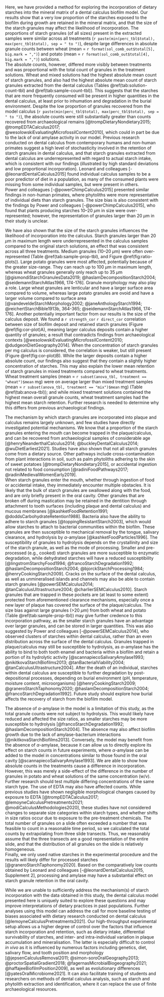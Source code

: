 <!-- Big summary/important statement for the science -->
Here, we have provided a method for exploring the incorporation of dietary 
starches into the mineral matrix of a dental calculus biofilm model. Our results show
that a very low proportion of the starches exposed to the biofilm during growth are
retained in the mineral matrix, and that the size of the starch granules
may affect the likelihood of incorporation. The proportions of starch granules 
(of all sizes) present in the extracted samples were similar across all treatments
(`r paste(min(perc_tbl$total), max(perc_tbl$total), sep = " to ")`), 
despite large differences in absolute granule counts between wheat 
(mean = `r format(sol_comb_out$total[5], big.mark = ",")`) 
and potato
(mean = `r format(sol_comb_out$total[4], big.mark = ",")`)
solutions.  
The absolute counts, however, differed more visibly between treatments and was
proportional with the total count of granules in the treatment solutions. Wheat 
and mixed solutions had the highest absolute mean count of starch granules, and 
also had the highest absolute mean count of starch granules extracted from the 
dental calculus
(Tables \@ref(tab:solution-count-tbl) and \@ref(tab:sample-count-tbl)).
This suggests that the starches that are more frequently consumed will be present
in higher quantities in the dental calculus, at least prior to inhumation and 
degradation in the burial environment. 
Despite the low proportion of granules recovered from the model calculus 
(`r paste(min(perc_tbl$total), max(perc_tbl$total), sep = " to ")`),
the absolute counts were still substantially greater than counts recovered from 
archaeological remains 
[@trompDietaryNondietary2015; @trompEDTACalculus2017; @wesolowskiEvaluatingMicrofossilContent2010], which could in part be due to the 
lack of oral amylase activity in our model. 
<!-- Scientific findings as extension of previous work -->
Previous research conducted on dental calculus from contemporary humans and non-human
primates suggest a high level of stochasticity involved in the retention of 
starch granules in dental calculus, and that starch granules extracted from dental 
calculus are underrepresented with regard
to actual starch intake, which is consistent with our findings (illustrated by high
standard deviations and low proportional incorporation).
Leonard and colleagues [-@leonardDentalCalculus2015] found individual
calculus samples to be a poor predictor of diet in a population, as many of the 
consumed plants were missing from some individual samples, but were present in others.   
Power and colleagues [-@powerChimpCalculus2015] 
presented similar findings in non-human primates, where phytoliths were more
representative of individual diets than starch granules.
The size bias is also consistent with the findings by Power and colleagues
[-@powerChimpCalculus2015],
who found that plants producing starches 10--20 $\mu$m in
size were over-represented; however, the representation of granules larger than
20 $\mu$m in their study is unclear.

We have also shown that the size of the starch granules influences the likelihood
of incorporation into the calculus. Starch granules larger than 20 $\mu$m in
maximum length were underrepresented in the calculus samples compared to the original 
starch solutions, an effect that was consistent across all three treatments. Medium
granules (10--20 $\mu$m) were often over-represented
(Table \@ref(tab:sample-prop-tbl), 
and 
Figure \@ref(fig:ratio-plots)).
Large potato granules were most affected, potentially because of the greater
size-range. They can reach up to 100 $\mu$m in maximum length, whereas wheat 
granules generally only reach up to 35 $\mu$m 
[@gismondiStarchGranulesData2019; @haslamDecompositionStarch2004; @seidemannStarchAtlas1966, 174-176].
Granule morphology may also play a role. Large wheat granules 
are lenticular and have a larger surface area compared 
to volume, whereas large potato granules are ovoid and have a larger volume
compared to surface area 
[@vandeveldeStarchMorphology2002; @janeAnthologyStarch1994; @reichertStarchBible1913b, 364-365; @seidemannStarchAtlas1966, 174-176]. 
Another potentially important factor 
from our results is the size of the calculus deposit. We found a 
`r strength_cor` `r direct_cor` correlation between size of biofilm deposit and
retained starch granules (Figure \@ref(fig:cor-plot)A), meaning larger calculus
deposits contain a higher quantity of granules;
a result that contradicts findings from archaeological contexts
[@wesolowskiEvaluatingMicrofossilContent2010; @dudgeonDietGeography2014].
When the concentration of starch granules
per mg calculus is considered, the correlation is weaker, but still present
(Figure \@ref(fig:cor-plot)B).
While the larger deposits contain a higher absolute count, our findings also suggest
that they contain a slightly higher concentration of starches. This may also explain
the lower mean retention of starch granules in mixed treatments compared to
wheat treatments. Wheat treatment samples (mean = `r subset(anova_tbl, treatment == "wheat")$mean` mg) were on average larger than mixed treatment samples (mean = `r subset(anova_tbl, treatment == "mix")$mean` mg) (Table \@ref(tab:anova-tbl)); and while mixed treatment solutions contained the highest mean overall
granule counts, wheat treatment samples had the highest mean starch retention.
Further research is needed to determine why this differs from previous archaeological
findings.

<!-- How are starch granules trapped in dental calculus? Does anyone actually know? 
-->
The mechanism by which starch granules are incorporated into plaque and calculus 
remains largely unknown, and few studies have directly investigated potential
mechanisms. We know that a proportion of the starch granules entering 
the mouth can become trapped in the plaque/calculus, and can be recovered from
archaeological samples of considerable age 
[@henryNeanderthalCalculus2014; @buckleyDentalCalculus2014; @wuDietEarliest2021]. 
Studies have also shown that not all starch granules come from a dietary source. 
Other pathways include cross-contamination from plant interactions in soil, such 
as palm phytoliths adhering to the skin of sweet potatoes 
[@trompDietaryNondietary2015], 
or accidental ingestion not related to food consumption 
[@radiniFoodPathways2017; @radiniMedievalWomenEarly2019].  
When starch granules enter the mouth, whether through ingestion of food or accidental
intake, they immediately encounter multiple obstacles. It is likely
that the bulk of starch granules are swallowed along with the food, and are 
only briefly present in the oral cavity. Other granules that are broken off
during mastication may be retained in the dentition through attachment to 
tooth surfaces (including plaque and dental calculus) and mucous membranes 
[@kashketFoodRetention1991; @doddsCarbohydrateRetention1988].
Bacteria also have the ability to adhere to starch granules 
[@toppingResistantStarch2003],
which would allow starches to attach to bacterial communities within the biofilm.
These granules are then
susceptible to mechanical removal by the tongue, salivary clearance, and hydrolysis
by $\alpha$-amylase [@kashketFoodParticles1996].
The susceptibility of granules to hydrolysis depends on the crystallinity and size
of the starch granule, as well as the mode of processing. Smaller and pre-processed
(e.g., cooked) starch granules are more susceptible to enzymatic degradation, 
while dehydrated starches will have a reduced susceptibility
[@lingstromStarchyFood1994; @francoStarchDegradation1992; @haslamDecompositionStarch2004; 
@bjorckStarchProcessing1984; @henryCookingStarch2009].
Cracks on the surface of the dental calculus, as well as unmineralised islands 
and channels may also be able to contain starch granules 
[@powerSEMCalculus2014; @tanCalculusUltrastructure2004; @charlierSEMCalculus2010].
Starch granules that are trapped in these pockets are (at least to some extent) 
protected from aforementioned clearance mechanisms, especially once
a new layer of plaque has covered the surface of the plaque/calculus. 
The size bias against large granules (>20 $\mu$m) from both wheat and potato 
(Table \@ref(tab:sample-prop-tbl)) may give further credence to
this incorporation pathway, as the smaller starch granules have an advantage over
larger granules, and can be stored in larger quantities.
This was also suggested by Power and colleagues [-@powerSEMCalculus2014], who
observed clusters of starches within dental calculus, rather than an even 
distribution across the surface of the dental calculus.
Granules trapped 
in plaque/calculus may still be susceptible to hydrolysis, as $\alpha$-amylase has
the ability to bind to both tooth enamel and bacteria within a biofilm and retain
a portion of its hydrolytic activity
[@scannapiecoSalivaryAmylase1993; @nikitkovaStarchBiofilms2013; @tanBacterialViability2004; @tanCalculusUltrastructure2004].
After the death of an individual, starches within dental calculus are susceptible 
to further degradation by post-depositional processes, depending on burial environment 
(pH, temperature, moisture content, microorganisms)
[@henryCookingStarch2009; @graneroStarchTaphonomy2020; @haslamDecompositionStarch2004; @francoStarchDegradation1992].
Future study should explore how burial affects the recovery of starch from the
biofilm model. <!-- I may get to it eventually, but it would be great if someone else could look at this! -->

<!-- in summary: we know very little about the mechanism behind how starches 
become trapped in dental calculus, but it would be nice to find out more. -->

<!-- limitations of the platform show which questions would be unanswered -->
The absence of $\alpha$-amylase in the model is a limitation of this study, as 
the total granule counts were not subject to hydrolysis. This would likely have 
reduced and affected the size ratios, as smaller starches may be more 
susceptible to hydrolysis 
[@francoStarchDegradation1992; @haslamDecompositionStarch2004]. The absence may
also affect biofilm growth due to the lack of amylase-bacterium interactions
[@nikitkovaStarchBiofilms2013]. Conversely, the model may benefit from the
absence of $\alpha$-amylase, because it can allow us to directly explore
its effect on starch counts in future experiments, where $\alpha$-amylase can be 
added to the model in concentrations similar to those found in the oral cavity
[@scannapiecoSalivaryAmylase1993]. 
We are able to show how absolute counts in the treatments cause a difference in
incorporation. However, this
was merely a side-effect of the difference in the number of granules in potato and 
wheat solutions of the same concentration (w/v). Further research should test 
multiple differing concentrations of the same starch type.
The use of EDTA may also have affected counts. While previous studies have shown 
negligible morphological changes caused by exposure to EDTA 
[@trompEDTACalculus2017; @lemoyneCalculusPretreatments2021; @modiCalculusMethodologies2020], 
these studies have not considered changes to separate size
categories within starch types, and whether shifts in size ratios occur due to
exposure to the pre-treatment chemicals.
The total number of granules on a slide often exceeded a number that 
was feasible to count in a reasonable time period, so we calculated the total 
counts by extrapolating from three slide transects. 
Thus, we reasonably assume that the three transects are a good representation 
of the entire slide, and that the distribution of all granules on the slide is 
relatively homogeneous.   
Finally, we only used native starches in the experimental procedure and the results 
will likely differ for processed starches [@graneroStarchTaphonomy2020]. 
Based on the comparatively low counts obtained by Leonard
and colleagues [-@leonardDentalCalculus2015, Supplement 2], processing and amylase
may have a substantial effect on starch granule retention in the oral cavity.

<!-- How this engineering will facilitate future research -->

While we are unable to sufficiently address the 
mechanism(s) of starch incorporation with the data obtained in this study, 
the dental calculus model presented here is uniquely suited to explore 
these questions and may improve interpretations of dietary practices in past 
populations. Further analyses using this model can address the call for more 
baseline testing of biases associated with dietary research conducted on dental calculus 
[@lemoyneCalculusPretreatments2021].
Our high-throughput experimental setup allows us a
higher degree of control over the factors that influence starch incorporation and
retention, such as dietary intake, differential survivability of starches, 
and inter- and intra-individual variation in plaque accumulation and mineralisation.
The latter is especially difficult to control *in vivo* as it is influenced by 
numerous factors including genetics, diet, salivary flow, and tooth position and
morphology 
[@jepsenCalculusRemoval2011; @simon-soroOralGeography2013; @proctorSpatialGradient2018; @fagernasMicrobialBiogeography2021; @haffajeeBiofilmPosition2009], 
as well as evolutionary differences [@yatesOralMicrobiome2021].
It can also facilitate training of students and researchers on methods of 
dental calculus analysis, such as starch and phytolith extraction and 
identification, where it can replace the use of finite archaeological resources.  

<!-- we still need to replicate results and do more science... but pretty cool, right? -->
